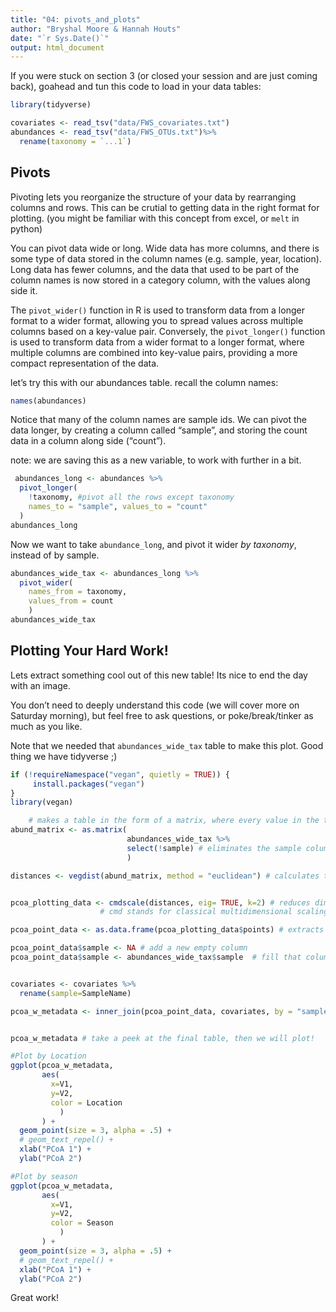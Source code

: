 ```yaml
---
title: "04: pivots_and_plots"
author: "Bryshal Moore & Hannah Houts"
date: "`r Sys.Date()`"
output: html_document
---
```




If you were stuck on section 3 (or closed your session and are just coming back), goahead and tun this code to load in your data tables:
```r
library(tidyverse)

covariates <- read_tsv("data/FWS_covariates.txt")
abundances <- read_tsv("data/FWS_OTUs.txt")%>% 
  rename(taxonomy = `...1`)
```



## Pivots
Pivoting lets you reorganize the structure of your data by rearranging columns and rows. This can be crutial to getting data in the right format for plotting. (you might be familiar with this concept from excel, or `melt` in python)

You can pivot data wide or long. Wide data has more columns, and there is some type of data stored in the column names (e.g. sample, year, location). Long data has fewer columns, and the data that used to be part of the column names is now stored in a category column, with the values along side it. 


The `pivot_wider()` function in R is used to transform data from a longer format to a wider format, allowing you to spread values across multiple columns based on a key-value pair. Conversely, the `pivot_longer()` function is used to transform data from a wider format to a longer format, where multiple columns are combined into key-value pairs, providing a more compact representation of the data.

let's try this with our abundances table. recall the column names:
```r
names(abundances)
```
Notice that many of the column names are sample ids. We can pivot the data longer, by creating a column called "sample", and storing the count data in a column along side ("count").

note: we are saving this as a new variable, to work with further in a bit. 
```r
 abundances_long <- abundances %>% 
  pivot_longer(
    !taxonomy, #pivot all the rows except taxonomy
    names_to = "sample", values_to = "count"
  )
abundances_long
```

Now we want to take `abundance_long`, and pivot it wider _*by taxonomy*_, instead of by sample. 


```r
abundances_wide_tax <- abundances_long %>% 
  pivot_wider(
    names_from = taxonomy,
    values_from = count
    )
abundances_wide_tax
```




## Plotting Your Hard Work!

Lets extract something cool out of this new table! Its nice to end the day with an image.

You don't need to deeply understand this code (we will cover more on Saturday morning), but feel free to ask questions, or poke/break/tinker as much as you like. 

Note that we needed that `abundances_wide_tax` table to make this plot. Good thing we have tidyverse ;)
```r
if (!requireNamespace("vegan", quietly = TRUE)) {
     install.packages("vegan")
}
library(vegan)

    # makes a table in the form of a matrix, where every value in the table is numeric 
abund_matrix <- as.matrix(
                          abundances_wide_tax %>% 
                          select(!sample) # eliminates the sample column, which is not numeric.  
                          )

distances <- vegdist(abund_matrix, method = "euclidean") # calculates the distances between samples in 387 dimensions


pcoa_plotting_data <- cmdscale(distances, eig= TRUE, k=2) # reduces dimensions 
                    # cmd stands for classical multidimensional scaling

pcoa_point_data <- as.data.frame(pcoa_plotting_data$points) # extracts plottable x,y coordinates from PCoA plot

pcoa_point_data$sample <- NA # add a new empty column
pcoa_point_data$sample <- abundances_wide_tax$sample  # fill that column with contents of sample column from the abundances_wide_tax table


covariates <- covariates %>% 
  rename(sample=SampleName) 

pcoa_w_metadata <- inner_join(pcoa_point_data, covariates, by = "sample") # merges the covariates table with the pcoa table


pcoa_w_metadata # take a peek at the final table, then we will plot!
```

```r
#Plot by Location
ggplot(pcoa_w_metadata,
       aes(
         x=V1, 
         y=V2, 
         color = Location
           )
       ) + 
  geom_point(size = 3, alpha = .5) +
  # geom_text_repel() +
  xlab("PCoA 1") +
  ylab("PCoA 2") 

```

```r
#Plot by season
ggplot(pcoa_w_metadata,
       aes(
         x=V1, 
         y=V2, 
         color = Season
           )
       ) + 
  geom_point(size = 3, alpha = .5) +
  # geom_text_repel() +
  xlab("PCoA 1") +
  ylab("PCoA 2") 

```

Great work!
